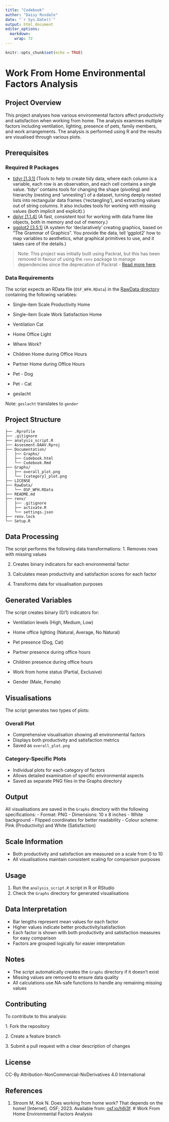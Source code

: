 ```yaml
---
title: "Codebook"
author: "Daisy Rusdale"
date: "`r Sys.Date()`"
output: html_document
editor_options: 
  markdown: 
    wrap: 72
---
```


```r
knitr::opts_chunk$set(echo = TRUE)
```

# Work From Home Environmental Factors Analysis

## Project Overview

This project analyses how various environmental factors affect
productivity and satisfaction when working from home. The analysis
examines multiple factors including ventilation, lighting, presence of
pets, family members, and work arrangements. The analysis is performed
using R and the results are visualised through various plots.

## Prerequisites

### Required R Packages

-   [tidyr [1.3.1]](https://cran.r-project.org/package=tidyr) (Tools to
    help to create tidy data, where each column is a variable, each row
    is an observation, and each cell contains a single value. 'tidyr'
    contains tools for changing the shape (pivoting) and hierarchy
    (nesting and 'unnesting') of a dataset, turning deeply nested lists
    into rectangular data frames ('rectangling'), and extracting values
    out of string columns. It also includes tools for working with
    missing values (both implicit and explicit).)
-   [dplyr [1.1.4]](https://cran.r-project.org/package=dplyr) (A fast,
    consistent tool for working with data frame like objects, both in
    memory and out of memory.)
-   [ggplot2 [3.5.1]](https://cran.r-project.org/package=ggplot2) (A
    system for 'declaratively' creating graphics, based on "The Grammar
    of Graphics". You provide the data, tell 'ggplot2' how to map
    variables to aesthetics, what graphical primitives to use, and it
    takes care of the details.)

> Note: This project was initially built using Packrat, but this has
> been removed in favour of using the `renv` package to manage
> dependencies since the deprecation of Packrat - [Read more
> here](https://cran.r-project.org/web/packages/packrat/readme/README.html).

### Data Requirements

The script expects an RData file (`OSF_WFH.RData`) in the [RawData
directory](https://github.com/drusdale/Assesment-DAAV/tree/main/RawData)
containing the following variables:

-   Single-item Scale Productivity Home

-   Single-item Scale Work Satisfaction Home

-   Ventilation Cat

-   Home Office Light

-   Where Work?

-   Children Home during Office Hours

-   Partner Home during Office Hours

-   Pet - Dog

-   Pet - Cat

-   geslacht

Note: `geslacht` translates to `gender`

## Project Structure

```         
├── .Rprofile
├── .gitignore
├── analysis_script.R
├── Assesment-DAAV.Rproj
├── Documentation/
│   ├── Graphs/
│   ├── Codebook.html
│   └── Codebook.Rmd
├── Graphs/
│   ├── overall_plot.png
│   └── [category]_plot.png
├── LICENSE
├── RawData/
│   └── OSF_WFH.RData
├── README.md
├── renv/
│   ├── .gitignore
│   ├── activate.R
│   └── settings.json
├── renv.lock
└── Setup.R
```

## Data Processing

The script performs the following data transformations: 1. Removes rows
with missing values

2.  Creates binary indicators for each environmental factor

3.  Calculates mean productivity and satisfaction scores for each factor

4.  Transforms data for visualisation purposes

## Generated Variables

The script creates binary (0/1) indicators for:

-   Ventilation levels (High, Medium, Low)

-   Home office lighting (Natural, Average, No Natural)

-   Pet presence (Dog, Cat)

-   Partner presence during office hours

-   Children presence during office hours

-   Work from home status (Partial, Exclusive)

-   Gender (Male, Female)

## Visualisations

The script generates two types of plots:

### Overall Plot

-   Comprehensive visualisation showing all environmental factors
-   Displays both productivity and satisfaction metrics
-   Saved as `overall_plot.png`

### Category-Specific Plots

-   Individual plots for each category of factors
-   Allows detailed examination of specific environmental aspects
-   Saved as separate PNG files in the Graphs directory

## Output

All visualisations are saved in the `Graphs` directory with the
following specifications: - Format: PNG - Dimensions: 10 x 8 inches -
White background - Flipped coordinates for better readability - Colour
scheme: Pink (Productivity) and White (Satisfaction)

## Scale Information

-   Both productivity and satisfaction are measured on a scale from 0 to
    10
-   All visualisations maintain consistent scaling for comparison
    purposes

## Usage

1.  Run the `analysis_script.R` script in R or RStudio
2.  Check the `Graphs` directory for generated visualisations

## Data Interpretation

-   Bar lengths represent mean values for each factor
-   Higher values indicate better productivity/satisfaction
-   Each factor is shown with both productivity and satisfaction
    measures for easy comparison
-   Factors are grouped logically for easier interpretation

## Notes

-   The script automatically creates the `Graphs` directory if it
    doesn't exist
-   Missing values are removed to ensure data quality
-   All calculations use NA-safe functions to handle any remaining
    missing values

## Contributing

To contribute to this analysis:

1\. Fork the repository

2\. Create a feature branch

3\. Submit a pull request with a clear description of changes

## License

CC-By Attribution-NonCommercial-NoDerivatives 4.0 International

## References

1.  Stroom M, Kok N. Does working from home work? That depends on the
    home! [Internet]. OSF; 2023. Available from:
    [osf.io/h6j3f](https://osf.io/h6j3f). \# Work From Home
    Environmental Factors Analysis
